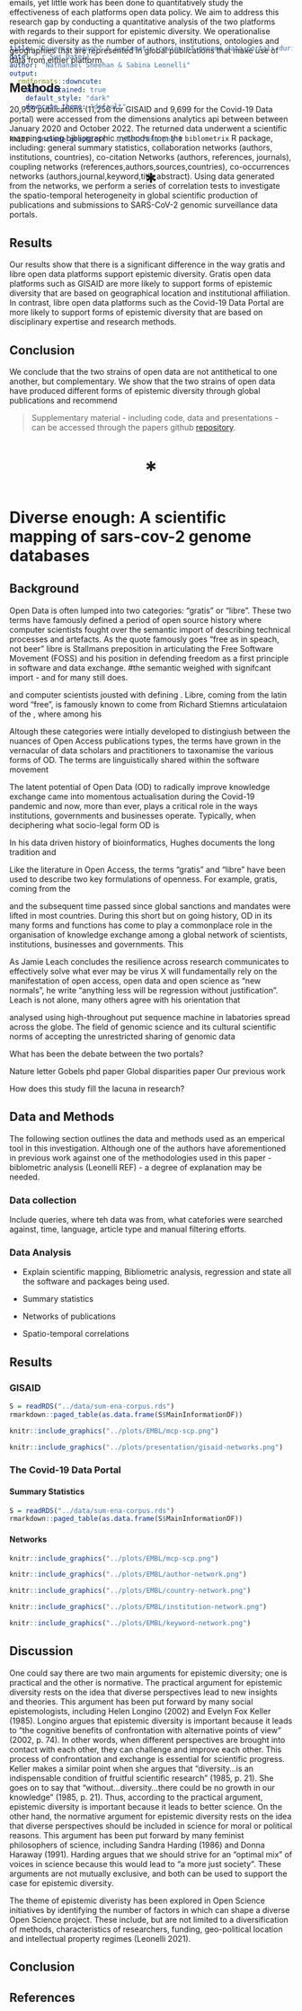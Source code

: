 ```yaml
---
title: "Diverse enough? A systematic review of genome data portals during the sars-cov-2 pandemic"
date: "`r Sys.Date()`"
author: "Nathanael Sheehan & Sabina Leonelli"
output:
  rmdformats::downcute:
    self_contained: true
    default_style: "dark"
    downcute_theme: "default"

---
```



```r
knitr::include_graphics("../plots/dna.png")
```

<p style="text-align:center;font-size:3em;margin-bottom:-15vh"> <b>*</b></p>

<!-- GISAID is a global initiative that enables scientists to access genomic data of the SARS-CoV-2 virus. The platform has been praised for its efforts in enabling global collaboration, yet it has also come under fire for its strict open data policy which requires researchers to sign a data sharing agreement that limits how they can use and share this data.  -->


<!--  The covid-19 pandemic has highlighted the importance of open data sharing as it has allowed researchers to rapidly respond to the pandemic through rapid knowledge exchange.  -->

<!-- Open data is often described as a panacea for the problems of data sharing in science. Yet, its often generalised definition lacks  The two common strains of open data - gratis and libre - are often described as antithetical to one another. Gratis open data is defined as "open data that is free of charge" and libre open data is defined as "open data that is free of legal, technological or social restrictions" (OECD, 2015). 

In recent history the debate between gratis and libre open data has largely played out between GISAID and the Covid-19 data portal in publications, public letters and leaked emails, yet little work has been done to quantitatively study the effectiveness of each platforms open data policy. We aim to address this research gap by conducting a quantitative analysis of the two platforms with regards to their support for epistemic diversity. 

We operationalise epistemic diversity as the number of authors, institutions, ontologies and geographies that are represented in global publications that make use of data from either platform. Epistemic diversity is important because it allows for different forms of knowledge to be represented in scientific research. For example, geographical diversity is important because it allows for different forms of knowledge about the virus to be represented in scientific research. Similarly, disciplinary diversity is important because it allows for different forms of knowledge about the virus to be represented in scientific research. The debate between gratis and libre open data has largely played out between GISAID and the Covid-19 Data Portal. GISAID is a gratis open data platform that was launched in 2008 in response to the outbreak of the H1N1 pandemic. The platform was designed to allow scientists to share genomic data about emerging pathogens with one another. The platform requires users to sign a Data Use Agreement (DUA) which stipulates that users will not share the data with anyone who does not have a DUA. 

The Covid-19 Data Portal is a libre open data platform that was launched in 2020 in response to the outbreak of the SARS-CoV-2 pandemic. The platform was designed to allow scientists to share genomic data about the virus with one another. The platform does not require users to sign a DUA. 

The debate between the two platforms has largely played out in the form of publications, public letters and leaked emails. For example, in May 2020, GISAID released a statement which criticised the Covid-19 Data Portal for not requiring users to sign a DUA. The statement claimed that the lack of a DUA would lead to the misuse of data and would hamper efforts to track the spread of the virus. In response, the Covid-19 Data Portal released a statement which claimed that the DUA was unnecessary and that it would hamper efforts to track the spread of the virus. 

In September 2020, GISAID released an open letter which criticised the Covid-19 Data Portal for not requiring users to sign a DUA. The letter claimed that the lack of a DUA would lead to the misuse of data and would hamper efforts to track the spread of the virus. In response, the Covid-19 Data Portal released a statement which claimed that the DUA was unnecessary and that it would hamper efforts to track the spread of the virus. 

In October 2020, GISAID released an email which criticised the Covid-19 Data Portal for not requiring users to sign a DUA. The email claimed that the lack of a DUA would lead to the misuse of data and would hamper efforts to track the spread of the virus. In response,  -->

# Abstract

## Background

Open data too has undergone a pandemic. The two common strains of open data - gratis or libre - are often described as antithetical to one another. Such a framing of open data has caused a fierce demarcation debate on what constitutes as responsible data sharing during a time of emergency science. This debate has largely played out between GISAID and the Covid-19 data portal in publications, public letters and leaked emails, yet little work has been done to quantitatively study the effectiveness of each platforms open data policy.  We aim to address this research gap by conducting a quantitative analysis of the two platforms with regards to their support for epistemic diversity. We operationalise epistemic diversity as the number of authors, institutions, ontologies and geographies that are represented in global publications that make use of data from either platform. 

## Methods

20,955 publications (11,256 for GISAID and 9,699 for the Covid-19 Data portal) were accessed from the dimensions analytics api between between January 2020 and October 2022. The returned data underwent a scientific mapping using bibliographic methods from the `biblometrix` R package, including: general summary statistics, collaboration networks (authors, institutions, countries), co-citation Networks (authors, references, journals), coupling networks (references,authors,sources,countries), co-occurrences networks (authors,journal,keyword,title,abstract). Using data generated from the networks, we perform a series of correlation tests to investigate the spatio-temporal heterogeneity in global scientific production of publications and submissions to SARS-CoV-2 genomic surveillance data portals.

## Results

Our results show that there is a significant difference in the way gratis and libre open data platforms support epistemic diversity. Gratis open data platforms such as GISAID are more likely to support forms of epistemic diversity that are based on geographical location and institutional affiliation. In contrast, libre open data platforms such as the Covid-19 Data Portal are more likely to support forms of epistemic diversity that are based on disciplinary expertise and research methods.

## Conclusion
We conclude that the two strains of open data are not antithetical to one another, but complementary. We show that the two strains of open data have produced different forms of epistemic diversity through global publications and recommend 

> Supplementary material - including code, data and presentations - can be accessed through the papers github [repository](https://github.com/natesheehan/OPEN-GM/). 

<p style="text-align:center;font-size:3em"> <b>*</b></p>


# Diverse enough: A scientific mapping of sars-cov-2 genome databases 

## Background

Open Data is often lumped into two categories: "gratis" or "libre". These two terms have famously defined a period of open source history where computer scientists fought over the semantic import of describing technical processes and artefacts. As the quote famously goes "free as in speach, not beer" libre is Stallmans preposition in articulating the Free Software Movement (FOSS) and his position in defending freedom as a first principle in software and data exchange. 
#the semantic weighed with signifcant import - and for many still does. 

and computer scientists jousted with defining . Libre, coming from the latin word "free", is famously known to come from Richard Stiemns articulataion of the , where among his  

Altough these categories were intially developed to distingiush between the nuances of Open Access publications types, the terms have grown in the vernacular of data scholars and practitioners to taxonamise the various forms of OD. The terms are linguistically shared within the software movement 

The latent potential of Open Data (OD) to radically improve knowledge exchange came into momentous actualisation during the Covid-19 pandemic and now, more than ever, plays a critical role in the ways institutions, governments and businesses operate. Typically, when deciphering what socio-legal form OD is 

In his data driven history of bioinformatics, Hughes documents the long tradition and 


Like the literature in Open Access, the terms "gratis" and "libre" have been used to describe two key formulations of openness. For example, gratis, coming from the 

and the subsequent time passed since global sanctions and mandates were lifted in most countries. During this short but on going history, OD in its many forms and functions has come to play a commonplace role in the organisation of knowledge exchange among a global network of scientists, institutions, businesses and governments. This 

As Jamie Leach concludes the resilience across research communicates to effectively solve what ever may be virus X will fundamentally rely on the manifestation of open access, open data and open science  as "new normals", he write "anything less will be regression without justification". Leach is not alone, many others agree with his orientation that 

analysed using high-throughout put sequence machine in labatories spread across the globe. The field of genomic science and its cultural scientific norms of accepting the unrestricted sharing of genomic data 


<!-- oncludes, . While taken in its most utopian reading, Leach argument for Open Science, Open Data and Open Access etc missi   -->


What has been the debate between the two portals?

Nature letter
Gobels phd paper
Global disparities paper
Our previous work

How does this study fill the lacuna in research?

## Data and Methods

The following section outlines the data and methods used as an emperical tool in this investigation. Although one of the authors have aforementioned in previous work against one of the methodologies used in this paper - biblometric analysis (Leonelli REF) - a degree of explanation may be needed. 

### Data collection

Include queries, where teh data was from, what catefories were searched against, time, language, article type and manual filtering efforts. 

### Data Analysis

- Explain scientific mapping, Bibliometric analysis, regression and state all the software and packages being used.

- Summary statistics

- Networks of publications

- Spatio-temporal correlations

## Results

### GISAID

```r
S = readRDS("../data/sum-ena-corpus.rds")
rmarkdown::paged_table(as.data.frame(S$MainInformationDF))
```

```r
knitr::include_graphics("../plots/EMBL/mcp-scp.png")
```


```r
knitr::include_graphics("../plots/presentation/gisaid-networks.png")
```

### The Covid-19 Data Portal

#### Summary Statistics

```r
S = readRDS("../data/sum-ena-corpus.rds")
rmarkdown::paged_table(as.data.frame(S$MainInformationDF))
```

#### Networks 

```r
knitr::include_graphics("../plots/EMBL/mcp-scp.png")
```


```r
knitr::include_graphics("../plots/EMBL/author-network.png")
```


```r
knitr::include_graphics("../plots/EMBL/country-network.png")
```


```r
knitr::include_graphics("../plots/EMBL/institution-network.png")
```


```r
knitr::include_graphics("../plots/EMBL/keyword-network.png")
```


## Discussion

One could say there are two main arguments for epistemic diversity; one is practical and the other is normative. The practical argument for epistemic diversity rests on the idea that diverse perspectives lead to new insights and theories. This argument has been put forward by many social epistemologists, including Helen Longino (2002) and Evelyn Fox Keller (1985). Longino argues that epistemic diversity is important because it leads to “the cognitive benefits of confrontation with alternative points of view” (2002, p. 74). In other words, when different perspectives are brought into contact with each other, they can challenge and improve each other. This process of confrontation and exchange is essential for scientific progress. Keller makes a similar point when she argues that “diversity…is an indispensable condition of fruitful scientific research” (1985, p. 21). She goes on to say that “without…diversity…there could be no growth in our knowledge” (1985, p. 21). Thus, according to the practical argument, epistemic diversity is important because it leads to better science. On the other hand, the normative argument for epistemic diversity rests on the idea that diverse perspectives should be included in science for moral or political reasons. This argument has been put forward by many feminist philosophers of science, including Sandra Harding (1986) and Donna Haraway (1991). Harding argues that we should strive for an “optimal mix” of voices in science because this would lead to “a more just society”. These arguments are not mutually exclusive, and both can be used to support the case for epistemic diversity.

The theme of epistemic diveristy has been explored in Open Science initiatives by identifying the number of factors in which can shape a diverse Open Science project. These include, but are not limited to a diversification of methods, characteristics of researchers, funding, geo-political location and intellectual property regimes (Leonelli 2021).

## Conclusion

## References

<!-- Throughout the Covid-19 pandemic, genomic science was lauded as pursuing a utopian vision of global scientific co-ordination and collaboration in order to discover solutions for vaccines, hospital protocols and study the pathogen genetic mutations which shook the world. While in many ways, the increased volume, velocity and variety of genomic data sharing that happened in the height of the pandemic did indeed enable a fast track to SARS-Cov-2 solutionism, it is difficult to untangle the fields historical - and present - associations with both European and North American imperialism. Imperialist practices in genomic science embrace socio-scientifc paternalism, the invisibility of labour through the means of technology, and the dissonance among previously colonised countries and their colonising counterparts. Such issues affect the vernacularisation of genomic science, the translation of data into knowledge and the way in which technology is deployed. The way in which genomic data is governed during a pandemic can have profound implications for how the science is used, and by whom. 


The SARS-CoV-2 pandemic has seen a dramatic increase in the use of genomic data, with initiatives such as the Global Initiative on Sharing All Influenza Data (GISAID) and the Covid-19 Data Portal being among the leading in facilitating open sharing of all kinds; sequence, patient metadata records ,photogenic trees, literature and much more*. Despite this seemingly aulurtistic image of science, there has been an on going debate questioning if these increased sharing may not be inclusive or diverse enough, and that existing inequalities among global scientific networks may be exacerbated. Following on from this line of inquiry, -->
